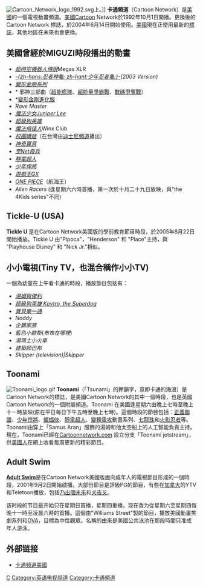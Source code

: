 {{noteTA
|T=zh-hans:卡通频道;zh-hk:Cartoon Network ;zh:Cartoon Network;zh-tw:卡通頻道;
|G1=Cartoon
}}

{{intromissing|time=2010-07-27T02:26:36+00:00}}

{{Infobox TV channel
| name = 卡通頻道
| logosize = 250px
| logofile = Cartoon Network 2010 logo.svg
| logoalt = Cartoon Network Logo
| logocaption = <small>從2010年5月29日沿用至今的Cartoon Network LOGO</small>
| logo2 = 
| launch = 1992年10月1日
| picture format = [[480i|480i]] ([[Standard-definition_television|SDTV]])<br /> [[1080i|1080i]] ([[HDTV|HDTV]])
| share =
| share as of =
| share source =
| network =
| owner = [[透納廣播公司|特纳广播系统]]<br>（[[华纳媒体|华纳媒体]]）
| slogan = {{fact|CHECK it.}}
| country = {{US}}
| broadcast area =
| headquarters = [[美國|美國]]︰
*[[Atlanta|Atlanta]], [[Georgia_(U.S._state)|Georgia]] (East Coast, South, Midwest)
*[[Los_Angeles|Los Angeles]], [[California|California]] (West Coast)
| former names =
| sister names =TBS、[[CNN|CNN]]、TNT、TCM、HLN、truTV、WPCH、Boomerang、[[Adult_Swim|Adult Swim]]
| timeshift names =
| web = [http://www.cartoonnetwork.com www.cartoonnetwork.com]
| sat serv 1 = [[DirecTV|DirecTV]]
| sat chan 1 = 296频道 (SD/HD) (East)<br />297频道 (West)
| sat serv 2 = [[Dish_Network|Dish Network]]
| sat chan 2 = 176频道 (SD/HD) (East)<br />177频道 (West)
| cable serv 1 = Available on most cable systems
| cable chan 1 = Check local listings for channels
| adsl serv 1= [[U-verse|AT&T U-Verse]]
| adsl chan 1=  325频道 (East) <br> 326频道 (West) |
| adsl serv 2= [[Verizon_FiOS|Verizon FiOS]]
| adsl chan 2= 257频道
}}
[[File:Cartoon_Network_logo_1992.svg|thumb]]上。]]
'''卡通頻道'''（Cartoon Network）是[[美國|美國]]的一個電視動畫頻道。[[美國|美國]]Cartoon Network於1992年10月1日開播。更換後的Cartoon Network 標誌，於2004年6月14日開始使用。[[美國|美國]]現在正使用最新的[[標誌|標誌]]，其他地區在未來也會更換。

==美國曾經於MIGUZI時段播出的動畫==
* ''[[超時空機器人傳說|超時空機器人傳說]]''Megas XLR
* ''[[忍者龜|-{zh-hans:忍者神龜; zh-hant:少年忍者龜;}-]](2003 Version)''
* ''[[變形金剛系列|變形金剛系列]]''
* * 邪神三部曲（[[變形金剛：微型傳說|超能艦隊]]、[[變形金剛：超能連結|超能量爭霸戰]]、[[變形金剛：銀河原力|數碼爭奪戰]]）
* *[[變形金剛進化版|變形金剛進化版]]
* ''Rave Master''
* ''[[魔法少女Juniper_Lee|魔法少女Juniper Lee]]''
* ''[[超級狗英雄|超級狗英雄]]''
* ''[[魔法俏佳人|魔法俏佳人]]''Winx Club
* ''[[校園嬌娃|校園嬌娃]]''（在台灣由[[迪士尼頻道|迪士尼頻道]]播出）
* ''[[神奇寶貝|神奇寶貝]]''
* ''[[至Net奇兵|至Net奇兵]]''
* ''[[靜電超人|靜電超人]]''
* ''[[少年泰坦_(电视动画)|少年悍將]]''
* ''[[遊戲王GX|遊戲王GX]]''
* ''[[ONE_PIECE|ONE PIECE]]''（航海王）
* ''Alien Racers'' (逢星期六六時首播，第一次於十月二十九日放映，與"the 4Kids series"不同)

==Tickle-U (USA)==
'''Tickle U''' 是在Cartoon Network美國版的學前教育節目時段，於2005年8月22日開始播放。Tickle U 由"Pipoca"，"Henderson" 和 "Place"主持，與 "Playhouse Disney" 和 "Nick Jr."相似。

==小小電視(Tiny TV，也混合稱作小小TV)==
一個為幼童在上午看卡通的時段，播放節目包括有：
* ''[[湯姆與傑利|湯姆與傑利]]''
* ''[[超級狗英雄_Kpytro,_the_Superdog|超級狗英雄 Kpytro, the Superdog]]''
* ''[[寶貝樂一通|寶貝樂一通]]''
* ''Noddy''
* ''企鵝家族''
* ''藍色小歐斯''(''布布在哪裡'')
* ''湯瑪士小火車''
* ''建築師巴布''
* ''Skipper (television)|Skipper''

==Toonami==
[[File:Toonami_logo.gif|left]]
'''Toonami'''（「Tsunami」的押韻字，意即卡通的海浪）是Cartoon Network的標誌，是美國Cartoon Network的其中一個時段，也是英國Cartoon Network的一個附屬頻道。Toonami 在美國逢星期六由晚上七時至晚上十一時放映(原在平日每日下午五時至晚上七時)。這個時段的節目包括：[[正義聯盟|正義聯盟]]、[[少年悍將|少年悍將]]、[[蝙蝠俠|蝙蝠俠]]、[[靜電超人|靜電超人]]、[[變種電攻|變種電攻]]動畫系列、[[七龍珠|七龍珠]]和[[火影忍者|火影忍者]]等。Toonami由穿上「Samus Aran」服飾的湯姆和他太空船上的人工智能負責主持。現在，Toonami已經在<span class="plainlinks">[http://www.cartoonnetwork.com Cartoonnetwork.com]{{Wayback|url=http://www.cartoonnetwork.com/ |date=20201202175400 }}</span> 設立分支「Toonami jetstream」，供[[美國|美國人]]在網上收看每周更新的精彩節目。

==Adult Swim==
'''[[Adult_Swim|Adult Swim]]'''是在Cartoon Network美國版面向成年人的電視節目形成的一個時段，2001年9月2日開始啟播。大部份節目是評級PG的節目，有些在[[加拿大|加拿大]]的YTV和Teletoon播放，包括[[乃出個未來|乃出個未來]]和[[犬夜叉|犬夜叉]]。

该时段的节目最开始只在星期日首播，星期四重播。现在改为從星期六至星期四每晚十一時至凌晨六時的首播。這個由"Williams Street"製的節目，播放美國動畫笑劇系列和[[OVA|OVA]]，目標為中性觀眾。名稱的由來是美國公共泳池在那段時間只准成年人游泳。


== 外部链接 ==
*[http://www.cartoonnetwork.com/ 卡通频道美國]{{Wayback|url=http://www.cartoonnetwork.com/ |date=20201202175400 }}

[[Category:美国电视台|C]]
[[Category:英语电视频道|Category:英语电视频道]]
[[Category:卡通頻道|Category:卡通頻道]]